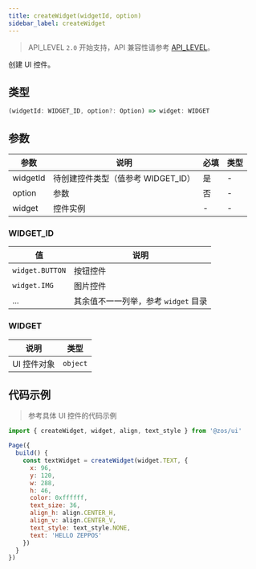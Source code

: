 ```yaml
---
title: createWidget(widgetId, option)
sidebar_label: createWidget
---
```


> API_LEVEL `2.0` 开始支持，API 兼容性请参考 [API_LEVEL](../../../../guides/framework/device/compatibility.md)。

创建 UI 控件。

## 类型

```ts
(widgetId: WIDGET_ID, option?: Option) => widget: WIDGET
```

## 参数

| 参数     | 说明                               | 必填 | 类型 |
| -------- | ---------------------------------- | ---- | ---- |
| widgetId | 待创建控件类型（值参考 WIDGET_ID） | 是   | -    |
| option   | 参数                               | 否   | -    |
| widget   | 控件实例                           | -    | -    |

### WIDGET_ID

| 值                   | 说明                                 |
| -------------------- | ------------------------------------ |
| `widget.BUTTON` | 按钮控件                             |
| `widget.IMG`    | 图片控件                             |
| ...                  | 其余值不一一列举，参考 `widget` 目录 |

### WIDGET

| 说明     | 类型     |
| -------- | -------- |
| UI 控件对象 | `object` |

## 代码示例

> 参考具体 UI 控件的代码示例

```js
import { createWidget, widget, align, text_style } from '@zos/ui'

Page({
  build() {
    const textWidget = createWidget(widget.TEXT, {
      x: 96,
      y: 120,
      w: 288,
      h: 46,
      color: 0xffffff,
      text_size: 36,
      align_h: align.CENTER_H,
      align_v: align.CENTER_V,
      text_style: text_style.NONE,
      text: 'HELLO ZEPPOS'
    })
  }
})
```
